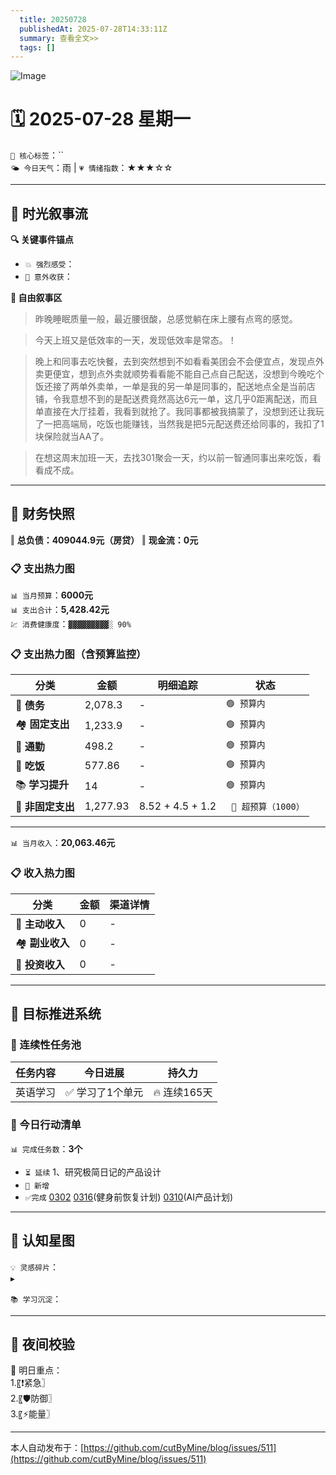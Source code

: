 ```yaml
---
  title: 20250728
  publishedAt: 2025-07-28T14:33:11Z
  summary: 查看全文>>
  tags: []
---
```


![Image](https://github.com/user-attachments/assets/f39d9a2e-ff27-4518-9455-ee7f816815ed)

# 🗓️ 2025-07-28 星期一  
`🔑 核心标签`：``  
`🌤️ 今日天气`：雨 | `💗 情绪指数`：★★★☆☆   

---


## 🌊 **时光叙事流**
**🔍 关键事件锚点**  
- `💥 强烈感受`：                  
- `🎉 意外收获`：           

**📖 自由叙事区**  
> 昨晚睡眠质量一般，最近腰很酸，总感觉躺在床上腰有点弯的感觉。

> 今天上班又是低效率的一天，发现低效率是常态。！

> 晚上和同事去吃快餐，去到突然想到不如看看美团会不会便宜点，发现点外卖更便宜，想到点外卖就顺势看看能不能自己点自己配送，没想到今晚吃个饭还接了两单外卖单，一单是我的另一单是同事的，配送地点全是当前店铺，令我意想不到的是配送费竟然高达6元一单，这几乎0距离配送，而且单直接在大厅挂着，我看到就抢了。我同事都被我搞蒙了，没想到还让我玩了一把高端局，吃饭也能赚钱，当然我是把5元配送费还给同事的，我扣了1块保险就当AA了。

> 在想这周末加班一天，去找301聚会一天，约以前一智通同事出来吃饭，看看成不成。

---

## 💸 **财务快照**
‖ **总负债：409044.9元（房贷）**
‖ **现金流：0元**

### 📋 支出热力图

`📊 当月预算`：**6000元**  
`📊 支出合计`：**5,428.42元**  
`💹 消费健康度`：`▓▓▓▓▓▓▓▓▓░ 90%`  
### 📋 支出热力图（含预算监控）
| 分类         | 金额    | 明细追踪                  | 状态           |
|--------------|---------|---------------------------|----------------|
| 🏦 **债务**    | 2,078.3   | -    | `🟢 预算内`   |
| 🏘️ **固定支出** | 1,233.9     |  -  | `🟢 预算内`     |
| 🚌 **通勤**     | 498.2   | -  | `🟢 预算内`     |
| 🍜 **吃饭**     | 577.86  | -  | `🟢 预算内`   |
| 📚 **学习提升** | 14      | -     | `🟢 预算内`     |
| 🎲 **非固定支出** | 1,277.93   |  8.52 + 4.5 + 1.2  | ` 🔴 超预算（1000）`  |
---

`📊 当月收入`：**20,063.46元**  

### 📋 收入热力图
| 分类         | 金额    | 渠道详情             |
|--------------|---------|-------------------------|
| 🏦 **主动收入**  | 0                | -        |
| 🏘️ **副业收入**  | 0                | -        |
| 🚌 **投资收入**  | 0                | -        |



---

## 🎯 **目标推进系统**

### 🔄 连续性任务池
| 任务内容                | 今日进展          | 持久力     |
|-------------------------|-------------------|------------|
| 英语学习         | ✅ 学习了1个单元 | 🔥 连续165天  |



### 📌 今日行动清单

`📊 完成任务数`：**3个**  
- `⏳ 延续` 1、研究极简日记的产品设计             
- `🚩 新增`   
- `✅完成` [0302](note://WEB9685e40ae7a6464db1196641a1ffd0ee)   [0316](note://WEBc1fcc89ec3e741538b703e8017b38c9f)(健身前恢复计划)  [0310](note://WEBfc89f9187c014fbe9fab88e2d09b4bde)(AI产品计划)


---

## 🌌 **认知星图**
`💡 灵感碎片`：  
▸ 


`📚 学习沉淀`：  
>    

---

## 🌃 夜间校验

🚀 明日重点：  
1.〖❗紧急〗  
2.〖🛡️防御〗  
3.〖⚡能量〗

---
本人自动发布于：[https://github.com/cutByMine/blog/issues/511](https://github.com/cutByMine/blog/issues/511)

